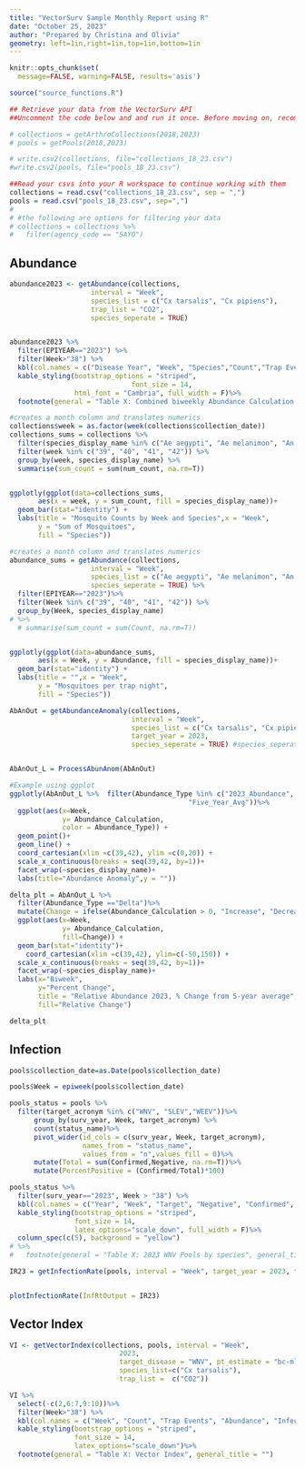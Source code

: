 ```yaml
---
title: "VectorSurv Sample Monthly Report using R"
date: "October 25, 2023"
author: "Prepared by Christina and Olivia"
geometry: left=1in,right=1in,top=1in,bottom=1in
---
```

```r
knitr::opts_chunk$set(
  message=FALSE, warning=FALSE, results='asis')

```

```r
source("source_functions.R")
```

```r
## Retrieve your data from the VectorSurv API
##Uncomment the code below and and run it once. Before moving on, recomment the code. This will prevent R from retreiving your data each time you knit your file. 

# collections = getArthroCollections(2018,2023)
# pools = getPools(2018,2023)

# write.csv2(collections, file="collections_18_23.csv")
#write.csv2(pools, file="pools_18_23.csv")
```

```r
##Read your csvs into your R workspace to continue working with them
collections = read.csv("collections_18_23.csv", sep = ",")
pools = read.csv("pools_18_23.csv", sep=",")
# 
# #the following are options for filtering your data
# collections = collections %>% 
#   filter(agency_code == "SAYO")
```

## Abundance

```r
abundance2023 <- getAbundance(collections,
                    interval = "Week",
                    species_list = c("Cx tarsalis", "Cx pipiens"),
                    trap_list = "CO2",
                    species_seperate = TRUE) 


abundance2023 %>% 
  filter(EPIYEAR=="2023") %>%
  filter(Week>"38") %>%
  kbl(col.names = c("Disease Year", "Week", "Species","Count","Trap Events", "Mosquitoes per trap night")) %>%
  kable_styling(bootstrap_options = "striped",
                              font_size = 14, 
                html_font = "Cambria", full_width = F)%>%  
  footnote(general = "Table X: Combined biweekly Abundance Calculation for Cx. tarsalis, pipiens in CO2 traps", general_title = "")

```

```r
#creates a month column and translates numerics
collections$week = as.factor(week(collections$collection_date))
collections_sums = collections %>% 
  filter(species_display_name %in% c("Ae aegypti", "Ae melanimon", "An freeborni", "Cx pipiens", "Cx tarsalis") ) %>%
  filter(week %in% c("39", "40", "41", "42")) %>%
  group_by(week, species_display_name) %>%
  summarise(sum_count = sum(num_count, na.rm=T))


ggplotly(ggplot(data=collections_sums,
       aes(x = week, y = sum_count, fill = species_display_name))+
  geom_bar(stat="identity") +
  labs(title = "Mosquito Counts by Week and Species",x = "Week",
       y = "Sum of Mosquitoes",
       fill = "Species"))
```

```r
#creates a month column and translates numerics
abundance_sums = getAbundance(collections,
                    interval = "Week",
                    species_list = c("Ae aegypti", "Ae melanimon", "An freeborni", "Cx pipiens", "Cx tarsalis"),
                    species_seperate = TRUE) %>%
  filter(EPIYEAR=="2023")%>%
  filter(Week %in% c("39", "40", "41", "42")) %>%
  group_by(Week, species_display_name) 
# %>%
  # summarise(sum_count = sum(Count, na.rm=T))


ggplotly(ggplot(data=abundance_sums,
       aes(x = Week, y = Abundance, fill = species_display_name))+
  geom_bar(stat="identity") +
  labs(title = "",x = "Week",
       y = "Mosquitoes per trap night",
       fill = "Species"))
```

```r

AbAnOut = getAbundanceAnomaly(collections,
                              interval = "Week",
                              species_list = c("Cx tarsalis", "Cx pipiens"),
                              target_year = 2023,
                              species_seperate = TRUE) #species_seperate set to true will allow for us to facet wrap along species


AbAnOut_L = ProcessAbunAnom(AbAnOut)

#Example using ggplot
ggplotly(AbAnOut_L %>%  filter(Abundance_Type %in% c("2023_Abundance",
                                            "Five_Year_Avg"))%>%  
  ggplot(aes(x=Week,
             y= Abundance_Calculation,
             color = Abundance_Type)) +
  geom_point()+ 
  geom_line() + 
  coord_cartesian(xlim =c(39,42), ylim =c(0,20)) +
  scale_x_continuous(breaks = seq(39,42, by=1))+
  facet_wrap(~species_display_name)+
  labs(title="Abundance Anomaly",y = ""))

```

```r
delta_plt = AbAnOut_L %>% 
  filter(Abundance_Type =="Delta")%>%
  mutate(Change = ifelse(Abundance_Calculation > 0, "Increase", "Decrease")) %>%
  ggplot(aes(x=Week,
             y= Abundance_Calculation,
             fill=Change)) +
  geom_bar(stat="identity")+
    coord_cartesian(xlim =c(39,42), ylim=c(-50,150)) +
  scale_x_continuous(breaks = seq(39,42, by=1))+
  facet_wrap(~species_display_name)+
  labs(x="Biweek",
       y="Percent Change", 
       title = "Relative Abundance 2023, % Change from 5-year average",
       fill="Relative Change") 

delta_plt
```


## Infection

```r
pools$collection_date=as.Date(pools$collection_date)

pools$Week = epiweek(pools$collection_date)

pools_status = pools %>% 
  filter(target_acronym %in% c("WNV", "SLEV","WEEV"))%>%
      group_by(surv_year, Week, target_acronym) %>%
      count(status_name)%>%
      pivot_wider(id_cols = c(surv_year, Week, target_acronym),
                  names_from = "status_name", 
                  values_from = "n",values_fill = 0)%>%
      mutate(Total = sum(Confirmed,Negative, na.rm=T))%>%
      mutate(PercentPositive = (Confirmed/Total)*100) 

pools_status %>%
  filter(surv_year=="2023", Week > "38") %>%
  kbl(col.names = c("Year", "Week", "Target", "Negative", "Confirmed", "Total", "Percent Positive")) %>%
  kable_styling(bootstrap_options = "striped",
                font_size = 14,
                latex_options="scale_down", full_width = F)%>%
  column_spec(c(5), background = "yellow")
# %>%  
#   footnote(general = "Table X: 2023 WNV Pools by species", general_title = "")
```

```r
IR23 = getInfectionRate(pools, interval = "Week", target_year = 2023, target_disease = "WNV", pt_estimate = "mle", species_list = c("Cx tarsalis"),trap_list = c("CO2","GRVD") )


plotInfectionRate(InfRtOutput = IR23)
```

## Vector Index

```r
VI <- getVectorIndex(collections, pools, interval = "Week",
                           2023,
                           target_disease = "WNV", pt_estimate = "bc-mle",
                           species_list=c("Cx tarsalis"), 
                           trap_list =  c("CO2"))

VI %>%
  select(-c(2,6:7,9:10))%>%
  filter(Week>"38") %>%
  kbl(col.names = c("Week", "Count", "Trap Events", "Abundance", "Infection Rate (MLE)", "Vector Index")) %>%
  kable_styling(bootstrap_options = "striped",
                font_size = 14,
                latex_options="scale_down")%>%  
  footnote(general = "Table X: Vector Index", general_title = "")


```


